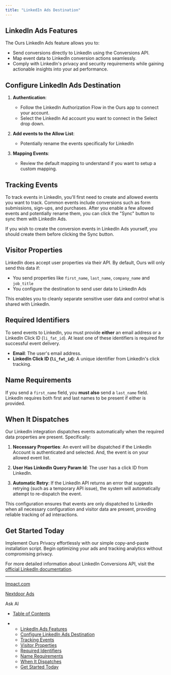 ```yaml
---
title: "LinkedIn Ads Destination"
---
```


## LinkedIn Ads Features

The Ours LinkedIn Ads feature allows you to:

* Send conversions directly to LinkedIn using the Conversions API.
* Map event data to LinkedIn conversion actions seamlessly.
* Comply with LinkedIn's privacy and security requirements while gaining actionable insights into your ad performance.

## Configure LinkedIn Ads Destination

1. **Authentication**:

   * Follow the LinkedIn Authorization Flow in the Ours app to connect your account.
   * Select the LinkedIn Ad account you want to connect in the Select drop down.

2. **Add events to the Allow List**:

   * Potentially rename the events specifically for LinkedIn

3. **Mapping Events**:

   * Review the default mapping to understand if you want to setup a custom mapping.

## Tracking Events

To track events in LinkedIn, you'll first need to create and allowed events you want to track. Common events include conversions such as form submissions, sign-ups, and purchases. After you enable a few allowed events and potentially rename them, you can click the "Sync" button to sync them with LinkedIn Ads.

If you wish to create the conversion events in LinkedIn Ads yourself, you should create them before clicking the Sync button.

## Visitor Properties

LinkedIn does accept user properties via their API. By default, Ours will only send this data if:

* You send properties like `first_name`, `last_name`, `company_name` and `job_title`
* You configure the destination to send user data to LinkedIn Ads

This enables you to cleanly separate sensitive user data and control what is shared with LinkedIn.

## Required Identifiers

To send events to LinkedIn, you must provide **either** an email address or a LinkedIn Click ID (`li_fat_id`). At least one of these identifiers is required for successful event delivery.

* **Email**: The user's email address.
* **LinkedIn Click ID (`li_fat_id`)**: A unique identifier from LinkedIn's click tracking.

## Name Requirements

If you send a `first_name` field, you **must also** send a `last_name` field. LinkedIn requires both first and last names to be present if either is provided.

## When It Dispatches

Our LinkedIn integration dispatches events automatically when the required data properties are present. Specifically:

1. **Necessary Properties**: An event will be dispatched if the LinkedIn Account is authenticated and selected. And, the event is on your allowed event list.

2. **User Has LinkedIn Query Param Id**: The user has a click ID from LinkedIn.

3. **Automatic Retry**: If the LinkedIn API returns an error that suggests retrying (such as a temporary API issue), the system will automatically attempt to re-dispatch the event.

This configuration ensures that events are only dispatched to LinkedIn when all necessary configuration and visitor data are present, providing reliable tracking of ad interactions.

## Get Started Today

Implement Ours Privacy effortlessly with our simple copy-and-paste installation script. Begin optimizing your ads and tracking analytics without compromising privacy.

For more detailed information about LinkedIn Conversions API, visit the [official LinkedIn documentation](https://www.linkedin.com/help/lms/answer/a1655394).

***

[Impact.com](/docs/impact)

[Nextdoor Ads](/docs/nextdoor)

Ask AI

* [Table of Contents](#)

* * [LinkedIn Ads Features](#linkedin-ads-features)
  * [Configure LinkedIn Ads Destination](#configure-linkedin-ads-destination)
  * [Tracking Events](#tracking-events)
  * [Visitor Properties](#visitor-properties)
  * [Required Identifiers](#required-identifiers)
  * [Name Requirements](#name-requirements)
  * [When It Dispatches](#when-it-dispatches)
  * [Get Started Today](#get-started-today)

